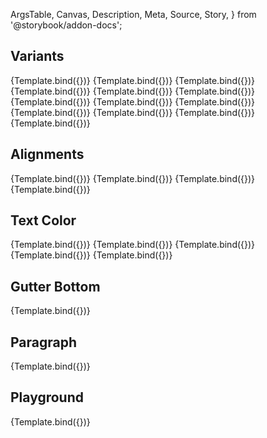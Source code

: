 <!-- @prettier -->

  ArgsTable,
  Canvas,
  Description,
  Meta,
  Source,
  Story,
} from '@storybook/addon-docs';


<Meta
  argTypes={argTypes}
  component={Typography}
  parameters={{}}
  title="Material UI/Typography"
/>

<Description of={Typography} />

## Variants

<Canvas>
  <Story
    args={{
      children: 'Heading 1',
      variant: 'h1',
    }}
    name="Variant: Heading 1"
  >
    {Template.bind({})}
  </Story>
</Canvas>

<Canvas>
  <Story
    args={{
      children: 'Heading 2',
      variant: 'h2',
    }}
    name="Variant: Heading 2"
  >
    {Template.bind({})}
  </Story>
</Canvas>

<Canvas>
  <Story
    args={{
      children: 'Heading 3',
      variant: 'h3',
    }}
    name="Variant: Heading 3"
  >
    {Template.bind({})}
  </Story>
</Canvas>

<Canvas>
  <Story
    args={{
      children: 'Heading 4',
      variant: 'h4',
    }}
    name="Variant: Heading 4"
  >
    {Template.bind({})}
  </Story>
</Canvas>

<Canvas>
  <Story
    args={{
      children: 'Heading 5',
      variant: 'h5',
    }}
    name="Variant: Heading 5"
  >
    {Template.bind({})}
  </Story>
</Canvas>

<Canvas>
  <Story
    args={{
      children: 'Heading 6',
      variant: 'h6',
    }}
    name="Variant: Heading 6"
  >
    {Template.bind({})}
  </Story>
</Canvas>

<Canvas>
  <Story
    args={{
      children: 'Subtitle 1',
      variant: 'subtitle1',
    }}
    name="Variant: Subtitle 1"
  >
    {Template.bind({})}
  </Story>
</Canvas>

<Canvas>
  <Story
    args={{
      children: 'Subtitle 2',
      variant: 'subtitle2',
    }}
    name="Variant: Subtitle 2"
  >
    {Template.bind({})}
  </Story>
</Canvas>

<Canvas>
  <Story
    args={{
      children: 'Body 1',
      variant: 'body1',
    }}
    name="Variant: Body 1"
  >
    {Template.bind({})}
  </Story>
</Canvas>

<Canvas>
  <Story
    args={{
      children: 'Body 2',
      variant: 'body2',
    }}
    name="Variant: Body 2"
  >
    {Template.bind({})}
  </Story>
</Canvas>

<Canvas>
  <Story
    args={{
      children: 'Caption 2',
      variant: 'caption',
    }}
    name="Variant: Caption"
  >
    {Template.bind({})}
  </Story>
</Canvas>

<Canvas>
  <Story
    args={{
      children: 'Button',
      variant: 'button',
    }}
    name="Variant: Button"
  >
    {Template.bind({})}
  </Story>
</Canvas>

<Canvas>
  <Story
    args={{
      children: 'Overline',
      variant: 'overline',
    }}
    name="Variant: Overline"
  >
    {Template.bind({})}
  </Story>
</Canvas>

## Alignments

<Canvas>
  <Story
    args={{
      align: 'left',
      children: 'Left',
      variant: 'body1',
    }}
    name="Align: Left"
  >
    {Template.bind({})}
  </Story>
</Canvas>

<Canvas>
  <Story
    args={{
      align: 'center',
      children: 'Center',
      variant: 'body1',
    }}
    name="Align: Center"
  >
    {Template.bind({})}
  </Story>
</Canvas>

<Canvas>
  <Story
    args={{
      align: 'right',
      children: 'Right',
      variant: 'body1',
    }}
    name="Align: Right"
  >
    {Template.bind({})}
  </Story>
</Canvas>

<Canvas>
  <Story
    args={{
      align: 'justify',
      children:
        'Justify: Lorem ipsum dolor sit amet, consectetur adipiscing elit, sed do eiusmod tempor incididunt ut labore et dolore magna aliqua. Ut enim ad minim veniam, quis nostrud exercitation ullamco laboris nisi ut aliquip ex ea commodo consequat. Duis aute irure dolor in reprehenderit in voluptate velit esse cillum dolore eu fugiat nulla pariatur. Excepteur sint occaecat cupidatat non proident, sunt in culpa qui officia deserunt mollit anim id est laborum.',
      variant: 'body1',
    }}
    name="Align: Justify"
  >
    {Template.bind({})}
  </Story>
</Canvas>

## Text Color

<Canvas>
  <Story
    args={{
      color: 'primary',
      children: 'Primary',
      variant: 'body1',
    }}
    name="Color: Primary"
  >
    {Template.bind({})}
  </Story>
</Canvas>

<Canvas>
  <Story
    args={{
      color: 'textPrimary',
      children: 'Text Primary',
      variant: 'body1',
    }}
    name="Color: Text Primary"
  >
    {Template.bind({})}
  </Story>
</Canvas>

<Canvas>
  <Story
    args={{
      color: 'secondary',
      children: 'Secondary',
      variant: 'body1',
    }}
    name="Color: Secondary"
  >
    {Template.bind({})}
  </Story>
</Canvas>

<Canvas>
  <Story
    args={{
      color: 'textSecondary',
      children: 'Text Secondary',
      variant: 'body1',
    }}
    name="Color: Text Secondary"
  >
    {Template.bind({})}
  </Story>
</Canvas>

<Canvas>
  <Story
    args={{
      color: 'error',
      children: 'Error',
      variant: 'body1',
    }}
    name="Color: Error"
  >
    {Template.bind({})}
  </Story>
</Canvas>

## Gutter Bottom

<Canvas>
  <Story
    args={{
      children:
        'Lorem ipsum dolor sit amet, consectetur adipiscing elit, sed do eiusmod tempor incididunt ut labore et dolore magna aliqua. Ut enim ad minim veniam, quis nostrud exercitation ullamco laboris nisi ut aliquip ex ea commodo consequat. Duis aute irure dolor in reprehenderit in voluptate velit esse cillum dolore eu fugiat nulla pariatur. Excepteur sint occaecat cupidatat non proident, sunt in culpa qui officia deserunt mollit anim id est laborum.',
      gutterBottom: true,
    }}
    name="Gutter Bottom"
  >
    {Template.bind({})}
  </Story>
</Canvas>

## Paragraph

<Canvas>
  <Story
    args={{
      children:
        'Lorem ipsum dolor sit amet, consectetur adipiscing elit, sed do eiusmod tempor incididunt ut labore et dolore magna aliqua. Ut enim ad minim veniam, quis nostrud exercitation ullamco laboris nisi ut aliquip ex ea commodo consequat. Duis aute irure dolor in reprehenderit in voluptate velit esse cillum dolore eu fugiat nulla pariatur. Excepteur sint occaecat cupidatat non proident, sunt in culpa qui officia deserunt mollit anim id est laborum.',
      paragraph: true,
    }}
    name="Paragraph"
  >
    {Template.bind({})}
  </Story>
</Canvas>

## Playground

<Canvas isColumn>
  <Source language="jsx" story="Playground" />
  <Story
    args={{
      children: 'Hello world',
      variant: 'body1',
    }}
    name="Playground"
  >
    {Template.bind({})}
  </Story>
  <ArgsTable story="Playground" />
</Canvas>
